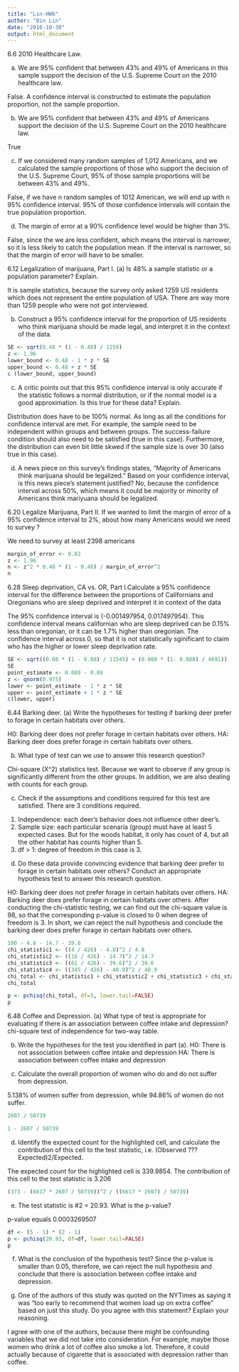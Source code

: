 ---
title: "Lin-HW6"
author: "Bin Lin"
date: "2016-10-30"
output: html_document
---

6.6 2010 Healthcare Law.

(a) We are 95% confident that between 43% and 49% of Americans in this sample support the
decision of the U.S. Supreme Court on the 2010 healthcare law.

False. A confidence interval is constructed to estimate the population proportion, not the sample proportion.


(b) We are 95% confident that between 43% and 49% of Americans support the decision of the
U.S. Supreme Court on the 2010 healthcare law.

True


(c) If we considered many random samples of 1,012 Americans, and we calculated the sample
proportions of those who support the decision of the U.S. Supreme Court, 95% of those sample
proportions will be between 43% and 49%.

False, if we have n random samples of 1012 American, we will end up with n 95% confidence interval. 95% of those confidence intervals will contain the true population proportion. 



(d) The margin of error at a 90% confidence level would be higher than 3%.

False, since the we are less confident, which means the interval is narrower, so it is less likely to catch the population mean. If the interval is narrower, so that the margin of error will have to be smaller.



6.12 Legalization of marijuana, Part I.
(a) Is 48% a sample statistic or a population parameter? Explain.

It is sample statistics, because the survey only asked 1259 US residents which does not represent the entire population of USA. There are way more than 1259 people who were not got interviewed. 


(b) Construct a 95% confidence interval for the proportion of US residents who think marijuana
should be made legal, and interpret it in the context of the data.
```{r}
SE <- sqrt(0.48 * (1 - 0.48) / 1259)
z <- 1.96
lower_bound <- 0.48 - 1 * z * SE
upper_bound <- 0.48 + z * SE
c (lower_bound, upper_bound)
```


(c) A critic points out that this 95% confidence interval is only accurate if the statistic follows a
normal distribution, or if the normal model is a good approximation. Is this true for these
data? Explain.

Distribution does have to be 100% normal. As long as all the conditions for confidence interval are met. For example, the sample need to be independent within groups and between groups. The success-failure condition should also need to be satisfied (true in this case). Furthermore, the distribution can even bit little skwed if the sample size is over 30 (also true in this case).


(d) A news piece on this survey's findings states, "Majority of Americans think marijuana should
be legalized." Based on your confidence interval, is this news piece's statement justified?
No, because the confidence interval across 50%, which means it could be majority or minority of Americans think mariyuana should be legalized.



6.20 Legalize Marijuana, Part II. If we wanted to limit the margin of error of a 95% confidence interval to 2%, about how many Americans would we need to survey ?

We need to survey at least 2398 americans
```{r}
margin_of_error <- 0.02
z <- 1.96
n <- z^2 * 0.48 * (1 - 0.48) / margin_of_error^2
n
```



6.28 Sleep deprivation, CA vs. OR, Part I.Calculate a 95% confidence interval for the difference between the proportions of Californians and Oregonians who are sleep deprived and interpret it in context of
the data

The 95% confidence interval is (-0.001497954, 0.017497954). This confidence interval means californian who are sleep deprived can be 0.15% less than oregonian, or it can be 1.7% higher than oregonian. The confidence interval across 0, so that it is not statistically sginificant to claim who has the higher or lower sleep deprivation rate.

```{r}
SE <- sqrt((0.08 * (1 - 0.08) / 11545) + (0.088 * (1- 0.088) / 4691))
SE
point_estimate <- 0.088 - 0.08
z <- qnorm(0.975)
lower <- point_estimate - 1 * z * SE
upper <- point_estimate + 1 * z * SE
c(lower, upper)
```



6.44 Barking deer.
(a) Write the hypotheses for testing if barking deer prefer to forage in certain habitats over others.

H0: Barking deer does not prefer forage in certain habitats over others.
HA: Barking deer does prefer forage in certain habitats over others.


(b) What type of test can we use to answer this research question?

Chi-square (X^2) statistics test. Because we want to observe if any group is significantly different from the other groups. In addition, we are also dealing with counts for each group. 


(c) Check if the assumptions and conditions required for this test are satisfied.
There are 3 conditions required.

1. Independence: each deer's behavior does not influence other deer's.
2. Sample size: each particular scenaria (group) must have at least 5 expected cases. But for the woods habitat, it only has count of 4, but all the other habitat has counts higher than 5.   
3. df > 1: degree of freedom in this case is 3.


(d) Do these data provide convincing evidence that barking deer prefer to forage in certain habitats over others? Conduct an appropriate hypothesis test to answer this research question.

H0: Barking deer does not prefer forage in certain habitats over others.
HA: Barking deer does prefer forage in certain habitats over others.
 After conducting the chi-statistic testing, we can find out the chi-square value is 98, so that the corresponding p-value is closed to 0 when degree of freedom is 3. In short, we can reject the null hypothesis and conclude the barking deer does prefer forage in certain habitats over others.

```{r}
100 - 4.8 - 14.7 - 39.6
chi_statistic1 <- ((4 / 426) - 4.8)^2 / 4.8
chi_statistic2 <- ((16 / 426) - 14.7)^2 / 14.7
chi_statistic3 <- ((61 / 426) - 39.6)^2 / 39.6
chi_statistic4 <- ((345 / 426) - 40.9)^2 / 40.9
chi_total <- chi_statistic1 + chi_statistic2 + chi_statistic3 + chi_statistic4
chi_total

p <- pchisq(chi_total, df=3, lower.tail=FALSE)
p
```



6.48 Coffee and Depression.
(a) What type of test is appropriate for evaluating if there is an association between coffee intake
and depression?
chi-square test of independence for two-way table. 


(b) Write the hypotheses for the test you identified in part (a).
H0: There is not association between coffee intake and depression
HA: There is association between coffee intake and depression


(c) Calculate the overall proportion of women who do and do not suffer from depression.

5.138% of women suffer from depression, while 94.86% of women do not suffer. 
```{r}
2607 / 50739

1 - 2607 / 50739
```


(d) Identify the expected count for the highlighted cell, and calculate the contribution of this cell
to the test statistic, i.e. (Observed ??? Expected)2/Expected.

The expected count for the highlighted cell is 339.9854. The contribution of this cell to the test statistic is 3.206
```{r}

(373 - (6617 * 2607 / 50739))^2 / ((6617 * 2607) / 50739)

```


(e) The test statistic is #2 = 20.93. What is the p-value?

p-value equals 0.0003269507
```{r}
df <- (5 - 1) * (2 - 1)
p <- pchisq(20.93, df=df, lower.tail=FALSE)
p
```


(f) What is the conclusion of the hypothesis test?
Since the p-value is smaller than 0.05, therefore, we can reject the null hypothesis and conclude that there is association between coffee intake and depression.  


(g) One of the authors of this study was quoted on the NYTimes as saying it was "too early to
recommend that women load up on extra coffee" based on just this study. Do you agree with
this statement? Explain your reasoning.

I agree with one of the authors, because there might be confounding variables that we did not take into consideration. For example, maybe those women who drink a lot of coffee also smoke a lot. Therefore, it could actually because of cigarette that is associated with depression rather than coffee.
